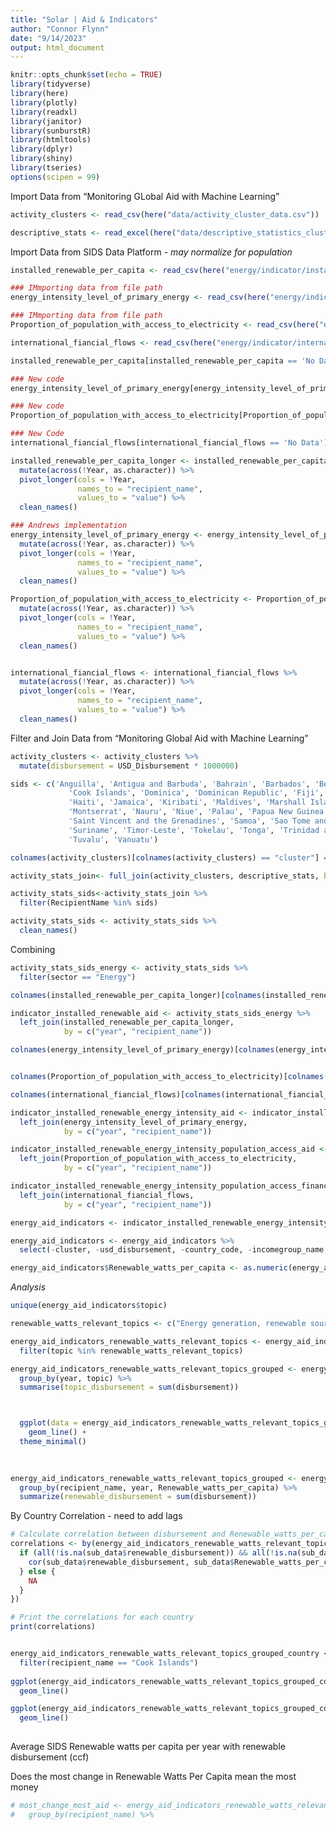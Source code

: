 ```yaml
---
title: "Solar | Aid & Indicators"
author: "Connor Flynn"
date: "9/14/2023"
output: html_document
---
```


```r
knitr::opts_chunk$set(echo = TRUE)
library(tidyverse)
library(here)
library(plotly)
library(readxl)
library(janitor)
library(sunburstR)
library(htmltools)
library(dplyr)
library(shiny)
library(tseries)
options(scipen = 99)
```


Import Data from "Monitoring GLobal Aid with Machine Learning"

```r
activity_clusters <- read_csv(here("data/activity_cluster_data.csv"))
```


```r
descriptive_stats <- read_excel(here("data/descriptive_statistics_clusters.xlsx"))
```

Import Data from SIDS Data Platform - *may normalize for population*

```r
installed_renewable_per_capita <- read_csv(here("energy/indicator/installed_renewable_electricity_generating_capacity_watts_per_capita.csv"), skip = 1)

### IMmporting data from file path
energy_intensity_level_of_primary_energy <- read_csv(here("energy/indicator/energy_intensity_level_of_primary_energy(mejajoules_per_constant_2017_purchasisn_power_parity_GDP).csv"), skip = 1)

### IMmporting data from file path
Proportion_of_population_with_access_to_electricity <- read_csv(here("energy/indicator/Proportion_of_population_with_access_to_electricity_by_urban%.csv"), skip = 1)

international_fiancial_flows <- read_csv(here("energy/indicator/international_financial_flows.csv"), skip = 1)

```




```r
installed_renewable_per_capita[installed_renewable_per_capita == 'No Data'] <- NA

### New code
energy_intensity_level_of_primary_energy[energy_intensity_level_of_primary_energy == 'No Data'] <- NA

### New code
Proportion_of_population_with_access_to_electricity[Proportion_of_population_with_access_to_electricity == 'No Data'] <- NA

### New Code
international_fiancial_flows[international_fiancial_flows == 'No Data'] <- NA

```




```r
installed_renewable_per_capita_longer <- installed_renewable_per_capita %>% 
  mutate(across(!Year, as.character)) %>%
  pivot_longer(cols = !Year,
               names_to = "recipient_name",
               values_to = "value") %>% 
  clean_names()
```

```r
### Andrews implementation
energy_intensity_level_of_primary_energy <- energy_intensity_level_of_primary_energy %>% 
  mutate(across(!Year, as.character)) %>%
  pivot_longer(cols = !Year,
               names_to = "recipient_name",
               values_to = "value") %>% 
  clean_names()

Proportion_of_population_with_access_to_electricity <- Proportion_of_population_with_access_to_electricity %>% 
  mutate(across(!Year, as.character)) %>%
  pivot_longer(cols = !Year,
               names_to = "recipient_name",
               values_to = "value") %>% 
  clean_names()


international_fiancial_flows <- international_fiancial_flows %>% 
  mutate(across(!Year, as.character)) %>%
  pivot_longer(cols = !Year,
               names_to = "recipient_name",
               values_to = "value") %>% 
  clean_names()
```



Filter and Join Data from "Monitoring Global Aid with Machine Learning"




```r
activity_clusters <- activity_clusters %>% 
  mutate(disbursement = USD_Disbursement * 1000000)
```

```r
sids <- c('Anguilla', 'Antigua and Barbuda', 'Bahrain', 'Barbados', 'Belize', 'Cabo Verde', 'Comoros', 
             'Cook Islands', 'Dominica', 'Dominican Republic', 'Fiji', 'Grenada', 'Guinea-Bissau', 'Guyana', 
             'Haiti', 'Jamaica', 'Kiribati', 'Maldives', 'Marshall Islands', 'Mauritius', 'Micronesia', 
             'Montserrat', 'Nauru', 'Niue', 'Palau', 'Papua New Guinea', 'Saint Kitts and Nevis', 'Saint Lucia', 
             'Saint Vincent and the Grenadines', 'Samoa', 'Sao Tome and Principe', 'Seychelles', 'Solomon Islands', 
             'Suriname', 'Timor-Leste', 'Tokelau', 'Tonga', 'Trinidad and Tobago', 'Turks and Caicos Islands', 
             'Tuvalu', 'Vanuatu')
```

```r
colnames(activity_clusters)[colnames(activity_clusters) == "cluster"] ="Cluster"
```

```r
activity_stats_join<- full_join(activity_clusters, descriptive_stats, by='Cluster')
```

```r
activity_stats_sids<-activity_stats_join %>%
  filter(RecipientName %in% sids)
```

```r
activity_stats_sids <- activity_stats_sids %>% 
  clean_names()
```


Combining
```r
activity_stats_sids_energy <- activity_stats_sids %>% 
  filter(sector == "Energy")
```


```r
colnames(installed_renewable_per_capita_longer)[colnames(installed_renewable_per_capita_longer) == "value"] ="Renewable_watts_per_capita"
```


```r
indicator_installed_renewable_aid <- activity_stats_sids_energy %>%
  left_join(installed_renewable_per_capita_longer, 
            by = c("year", "recipient_name"))
```




```r
colnames(energy_intensity_level_of_primary_energy)[colnames(energy_intensity_level_of_primary_energy) == "value"] ="Energy_intensity_level_of_primary_energy_mj_per_gdp"


colnames(Proportion_of_population_with_access_to_electricity)[colnames(Proportion_of_population_with_access_to_electricity) == "value"] ="Proportion_of_population_with_access_to_electricity"

colnames(international_fiancial_flows)[colnames(international_fiancial_flows) == "value"] ="international_financial_flow"
```

```r
indicator_installed_renewable_energy_intensity_aid <- indicator_installed_renewable_aid %>%
  left_join(energy_intensity_level_of_primary_energy, 
            by = c("year", "recipient_name"))
```

```r

indicator_installed_renewable_energy_intensity_population_access_aid <- indicator_installed_renewable_energy_intensity_aid %>%
  left_join(Proportion_of_population_with_access_to_electricity, 
            by = c("year", "recipient_name"))
```

```r

indicator_installed_renewable_energy_intensity_population_access_financial_flows_aid <- indicator_installed_renewable_energy_intensity_population_access_aid %>%
  left_join(international_fiancial_flows, 
            by = c("year", "recipient_name"))
```


```r
energy_aid_indicators <- indicator_installed_renewable_energy_intensity_population_access_financial_flows_aid
```


```r
energy_aid_indicators <- energy_aid_indicators %>% 
  select(-cluster, -usd_disbursement, -country_code, -incomegroup_name, -matching_purpose_code, -purpose_code, -count_activities)
```


```r
energy_aid_indicators$Renewable_watts_per_capita <- as.numeric(energy_aid_indicators$Renewable_watts_per_capita)
```


*Analysis*

```r
unique(energy_aid_indicators$topic)
```
```r
renewable_watts_relevant_topics <- c("Energy generation, renewable sources - multiple technologies", "Hydro-electric power plants", "Natural gas-fired electric power plants", "Solar energy", "Geothermal energy", "Marine energy", "Wind energy", "Biofuel-fired power plants")
```



```r
energy_aid_indicators_renewable_watts_relevant_topics <- energy_aid_indicators %>% 
  filter(topic %in% renewable_watts_relevant_topics)
```

```r
energy_aid_indicators_renewable_watts_relevant_topics_grouped <- energy_aid_indicators_renewable_watts_relevant_topics %>% 
  group_by(year, topic) %>% 
  summarise(topic_disbursement = sum(disbursement)) 



  ggplot(data = energy_aid_indicators_renewable_watts_relevant_topics_grouped, aes(x = year, y = topic_disbursement, color = topic)) +
    geom_line() +
  theme_minimal()
  
              
```

```r
energy_aid_indicators_renewable_watts_relevant_topics_grouped <- energy_aid_indicators_renewable_watts_relevant_topics %>% 
  group_by(recipient_name, year, Renewable_watts_per_capita) %>% 
  summarize(renewable_disbursement = sum(disbursement))
```



By Country Correlation - need to add lags
```r


# Calculate correlation between disbursement and Renewable_watts_per_capita for each country
correlations <- by(energy_aid_indicators_renewable_watts_relevant_topics_grouped, energy_aid_indicators_renewable_watts_relevant_topics_grouped$recipient_name, function(sub_data) {
  if (all(!is.na(sub_data$renewable_disbursement)) && all(!is.na(sub_data$Renewable_watts_per_capita))) {
    cor(sub_data$renewable_disbursement, sub_data$Renewable_watts_per_capita)
  } else {
    NA
  }
})

# Print the correlations for each country
print(correlations)



```
```r
energy_aid_indicators_renewable_watts_relevant_topics_grouped_country <- energy_aid_indicators_renewable_watts_relevant_topics_grouped %>% 
  filter(recipient_name == "Cook Islands")  
  
ggplot(energy_aid_indicators_renewable_watts_relevant_topics_grouped_country, aes(x = year, y = renewable_disbursement)) +
  geom_line()

ggplot(energy_aid_indicators_renewable_watts_relevant_topics_grouped_country, aes(x = year, y = Renewable_watts_per_capita)) +
  geom_line()
  
```


Average SIDS Renewable watts per capita per year with renewable disbursement (ccf)


Does the most change in Renewable Watts Per Capita mean the most money

```r
# most_change_most_aid <- energy_aid_indicators_renewable_watts_relevant_topics_grouped_country %>% 
#   group_by(recipient_name) %>% 
  
```



